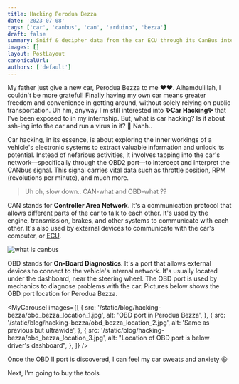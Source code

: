 ```yaml
---
title: Hacking Perodua Bezza
date: '2023-07-08'
tags: ['car', 'canbus', 'can', 'arduino', 'bezza']
draft: false
summary: Sniff & decipher data from the car ECU through its CanBus interface using Arduino. Just for fun project and it shouldn't bring any harm to the car.
images: []
layout: PostLayout
canonicalUrl:
authors: ['default']
---
```



My father just give a new car, Perodua Bezza to me ❤️♥️. Alhamdulillah, I couldn't be more grateful! Finally having my own
car means greater freedom and convenience in getting around, without solely relying on public transportation. Uh hm,
anyway I'm still interested into **✨Car Hacking✨** that I've been exposed to in my internship. But, what is car hacking?
Is it about ssh-ing into the car and run a virus in it? 🤔 Nahh..

Car hacking, in its essence, is about exploring the inner workings of a vehicle's electronic systems to extract valuable
information and unlock its potential. Instead of nefarious activities, it involves tapping into the car's network—specifically
through the OBD2 port—to intercept and interpret the CANbus signal. This signal carries vital data such as throttle position,
RPM (revolutions per minute), and much more.

> Uh oh, slow down.. CAN-what and OBD-what ??

CAN stands for **Controller Area Network**. It's a communication protocol that allows different parts of the car to talk to
each other. It's used by the engine, transmission, brakes, and other systems to communicate with each other. It's also
used by external devices to communicate with the car's computer, or [ECU](https://www.ecutesting.com/categories/ecu-explained/).

![what is canbus](/static/blog/hacking-bezza/what-is-canbus.png)

OBD stands for **On-Board Diagnostics**. It's a port that allows external devices to connect to the vehicle's internal network.
It's usually located under the dashboard, near the steering wheel. The OBD port is used by mechanics to diagnose problems
with the car. Pictures below shows the OBD port location for Perodua Bezza.

<MyCarousel
  images={[
    {
      src: '/static/blog/hacking-bezza/obd_bezza_location_1.jpg',
      alt: 'OBD port in Perodua Bezza',
    },
    {
      src: '/static/blog/hacking-bezza/obd_bezza_location_2.jpg',
      alt: 'Same as previous but ultrawide',
    },
    {
      src: '/static/blog/hacking-bezza/obd_bezza_location_3.jpg',
      alt: "Location of OBD port is below driver's dashboard",
    },
  ]}
/>

Once the OBD II port is discovered, I can feel my car sweats and anxiety 😆

Next, I'm going to buy the tools
